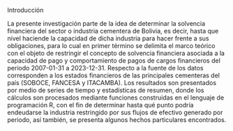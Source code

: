 ::: {custom-style="Titulo 1 enum"}
Introducción 
:::

La presente investigación parte de la idea de determinar la solvencia financiera del sector o industria cementera de Bolivia, es decir, hasta que nivel haciende la capacidad de dicha industria para hacer frente a sus obligaciones, para lo cual en primer término se delimita el marco teórico con el objeto de restringir el concepto de solvencia financiera asociada a la capacidad de pago y comportamiento de pagos de cargos financieros del periodo 2007-01-31 a 2023-12-31. Respecto a la fuente de los datos corresponden a los estados financieros de las principales cementeras del país (SOBOCE, FANCESA y ITACAMBA). Los resultados son presentados por medio de series de tiempo y estadísticas de resumen, donde los cálculos son procesados mediante funciones construidas en el lenguaje de programación R, con el fin de determinar hasta qué punto podría endeudarse la industria restringido por sus flujos de efectivo generado por periodo, así también, se presenta algunos hechos particulares encontrados.